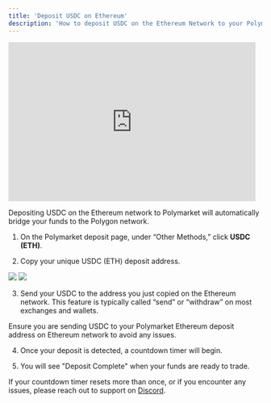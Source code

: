 ```yaml
---
title: 'Deposit USDC on Ethereum'
description: 'How to deposit USDC on the Ethereum Network to your Polymarket account.' 
---
```

<iframe width="490" height="315" src="https://www.youtube.com/embed/igx1J2ugFIg?si=gOBDPFnXZTLoRLGM" title="YouTube video player" frameborder="0" allow="accelerometer; autoplay; clipboard-write; encrypted-media; gyroscope; picture-in-picture; web-share" referrerpolicy="strict-origin-when-cross-origin" allowfullscreen></iframe>

Depositing USDC on the Ethereum network to Polymarket will automatically bridge your funds to the Polygon network. 



1. On the Polymarket deposit page, under “Other Methods,” click **USDC (ETH)**. 

2. Copy your unique USDC (ETH) deposit address. 

<img className="block h-32 dark:hidden" src="https://polymarket-upload.s3.us-east-2.amazonaws.com/EthAddress-light.png" />
<img className="hidden h-32 dark:block" src="https://polymarket-upload.s3.us-east-2.amazonaws.com/EthAddress-dark.png" />

3. Send your USDC to the address you just copied on the Ethereum network. This feature is typically called “send” or “withdraw” on most exchanges and wallets.

<Note>
Ensure you are sending USDC to your Polymarket Ethereum deposit address on Ethereum network to avoid any issues.
</Note>

4. Once your deposit is detected, a countdown timer will begin. 

5. You will see "Deposit Complete" when your funds are ready to trade.

<Tip>If your countdown timer resets more than once, or if you encounter any issues, please reach out to support on [Discord](https://discord.com/invite/polymarket). </Tip> 


